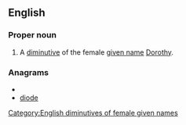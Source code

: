 ==English==

===Proper noun===
{{en-proper noun}}

# A [[diminutive]] of the female [[given name]] [[Dorothy]].

===Anagrams===
* {{alphagram|ddeio}}
* [[diode#English|diode]]


[[Category:English diminutives of female given names]]